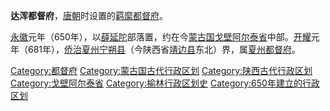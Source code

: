 '''达浑都督府'''，[[唐朝|唐朝]]时设置的[[羁縻|羁縻]][[都督府|都督府]]。

[[永徽|永徽]]元年（650年），以[[薛延陀|薛延陀]]部落置，约在今[[蒙古国|蒙古国]][[戈壁阿尔泰省|戈壁阿尔泰省]]中部。[[开耀|开耀]]元年（681年），[[侨治|侨治]][[夏州|夏州]][[宁朔县|宁朔县]]（今陕西省[[靖边县|靖边县]]东北）界，属[[夏州都督府|夏州都督府]]。 
{{唐朝行政区划小作品}}
{{DEFAULTSORT:D}}
[[Category:都督府|Category:都督府]]
[[Category:蒙古国古代行政区划|Category:蒙古国古代行政区划]]
[[Category:陕西古代行政区划|Category:陕西古代行政区划]] 
[[Category:戈壁阿尔泰省|Category:戈壁阿尔泰省]]
[[Category:榆林行政区划史|Category:榆林行政区划史]]
[[Category:650年建立的行政区划|Category:650年建立的行政区划]]